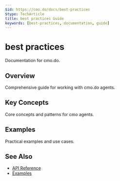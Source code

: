 ```yaml
---
$id: https://cmo.do/docs/best-practices
$type: TechArticle
title: best practices Guide
keywords: [best-practices, documentation, guide]
---
```


# best practices

Documentation for cmo.do.

## Overview

Comprehensive guide for working with cmo.do agents.

## Key Concepts

Core concepts and patterns for cmo agents.

## Examples

Practical examples and use cases.

## See Also

- [API Reference](../api/reference)
- [Examples](../examples/)
